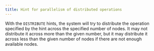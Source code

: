 ```yaml
---
title: Hint for parallelism of distributed operations
---
```


With the `DISTRIBUTE` hints, the system will try to distribute the operation specified by the hint across the
specified number of nodes. It may not distribute it across more than the given number, but it may distribute it
across less than the given number of nodes if there are not enough available nodes.